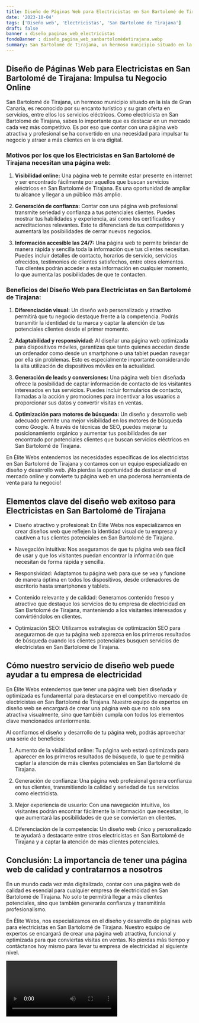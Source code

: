 ```yaml
---
title: Diseño de Páginas Web para Electricistas en San Bartolomé de Tirajana
date: '2023-10-04'
tags: ['Diseño web', 'Electricistas', 'San Bartolomé de Tirajana']
draft: false
banner : diseño_paginas_web_electricistas
fondoBanner : diseño_pagina_web_sanbartolomédetirajana.webp
summary: San Bartolomé de Tirajana, un hermoso municipio situado en la isla de Gran Canaria, es reconocido por su encanto turístico y su gran oferta en servicios, entre ellos los servicios eléctricos. Como electricista en San Bartolomé de Tirajana, sabes lo importante que es destacar en un mercado cada vez más competitivo. Es por eso que contar con una página web atractiva y profesional se ha convertido en una necesidad para impulsar tu negocio y atraer a más clientes en la era digital.
---
```


## **Diseño de Páginas Web para Electricistas en San Bartolomé de Tirajana: Impulsa tu Negocio Online**

San Bartolomé de Tirajana, un hermoso municipio situado en la isla de Gran Canaria, es reconocido por su encanto turístico y su gran oferta en servicios, entre ellos los servicios eléctricos. Como electricista en San Bartolomé de Tirajana, sabes lo importante que es destacar en un mercado cada vez más competitivo. Es por eso que contar con una página web atractiva y profesional se ha convertido en una necesidad para impulsar tu negocio y atraer a más clientes en la era digital.

### **Motivos por los que los Electricistas en San Bartolomé de Tirajana necesitan una página web:**

1. **Visibilidad online:** Una página web te permite estar presente en internet y ser encontrado fácilmente por aquellos que buscan servicios eléctricos en San Bartolomé de Tirajana. Es una oportunidad de ampliar tu alcance y llegar a un público más amplio.

2. **Generación de confianza:** Contar con una página web profesional transmite seriedad y confianza a tus potenciales clientes. Puedes mostrar tus habilidades y experiencia, así como los certificados y acreditaciones relevantes. Esto te diferenciará de tus competidores y aumentará las posibilidades de cerrar nuevos negocios.

3. **Información accesible las 24/7:** Una página web te permite brindar de manera rápida y sencilla toda la información que tus clientes necesitan. Puedes incluir detalles de contacto, horarios de servicio, servicios ofrecidos, testimonios de clientes satisfechos, entre otros elementos. Tus clientes podrán acceder a esta información en cualquier momento, lo que aumenta las posibilidades de que te contacten.

### **Beneficios del Diseño Web para Electricistas en San Bartolomé de Tirajana:**

1. **Diferenciación visual:** Un diseño web personalizado y atractivo permitirá que tu negocio destaque frente a la competencia. Podrás transmitir la identidad de tu marca y captar la atención de tus potenciales clientes desde el primer momento.

2. **Adaptabilidad y responsividad:** Al diseñar una página web optimizada para dispositivos móviles, garantizas que tanto quienes accedan desde un ordenador como desde un smartphone o una tablet puedan navegar por ella sin problemas. Esto es especialmente importante considerando la alta utilización de dispositivos móviles en la actualidad.

3. **Generación de leads y conversiones:** Una página web bien diseñada ofrece la posibilidad de captar información de contacto de los visitantes interesados en tus servicios. Puedes incluir formularios de contacto, llamadas a la acción y promociones para incentivar a los usuarios a proporcionar sus datos y convertir visitas en ventas.

4. **Optimización para motores de búsqueda:** Un diseño y desarrollo web adecuado permite una mejor visibilidad en los motores de búsqueda como Google. A través de técnicas de SEO, puedes mejorar tu posicionamiento orgánico y aumentar tus posibilidades de ser encontrado por potenciales clientes que buscan servicios eléctricos en San Bartolomé de Tirajana.

En Élite Webs entendemos las necesidades específicas de los electricistas en San Bartolomé de Tirajana y contamos con un equipo especializado en diseño y desarrollo web. ¡No pierdas la oportunidad de destacar en el mercado online y convierte tu página web en una poderosa herramienta de venta para tu negocio!

<GifSeo />

<Cta />

## Elementos clave del diseño web exitoso para Electricistas en San Bartolomé de Tirajana

- Diseño atractivo y profesional: En Élite Webs nos especializamos en crear diseños web que reflejen la identidad visual de tu empresa y cautiven a tus clientes potenciales en San Bartolomé de Tirajana.

- Navegación intuitiva: Nos aseguramos de que tu página web sea fácil de usar y que los visitantes puedan encontrar la información que necesitan de forma rápida y sencilla.

- Responsividad: Adaptamos tu página web para que se vea y funcione de manera óptima en todos los dispositivos, desde ordenadores de escritorio hasta smartphones y tablets. 

- Contenido relevante y de calidad: Generamos contenido fresco y atractivo que destaque los servicios de tu empresa de electricidad en San Bartolomé de Tirajana, manteniendo a los visitantes interesados y convirtiéndolos en clientes.

- Optimización SEO: Utilizamos estrategias de optimización SEO para asegurarnos de que tu página web aparezca en los primeros resultados de búsqueda cuando los clientes potenciales busquen servicios de electricistas en San Bartolomé de Tirajana.

## Cómo nuestro servicio de diseño web puede ayudar a tu empresa de electricidad

En Élite Webs entendemos que tener una página web bien diseñada y optimizada es fundamental para destacarse en el competitivo mercado de electricistas en San Bartolomé de Tirajana. Nuestro equipo de expertos en diseño web se encargará de crear una página web que no solo sea atractiva visualmente, sino que también cumpla con todos los elementos clave mencionados anteriormente.

Al confiarnos el diseño y desarrollo de tu página web, podrás aprovechar una serie de beneficios:

1. Aumento de la visibilidad online: Tu página web estará optimizada para aparecer en los primeros resultados de búsqueda, lo que te permitirá captar la atención de más clientes potenciales en San Bartolomé de Tirajana.

2. Generación de confianza: Una página web profesional genera confianza en tus clientes, transmitiendo la calidad y seriedad de tus servicios como electricista.

3. Mejor experiencia de usuario: Con una navegación intuitiva, los visitantes podrán encontrar fácilmente la información que necesitan, lo que aumentará las posibilidades de que se conviertan en clientes.

4. Diferenciación de la competencia: Un diseño web único y personalizado te ayudará a destacarte entre otros electricistas en San Bartolomé de Tirajana y a captar la atención de más clientes potenciales.

## Conclusión: La importancia de tener una página web de calidad y contratarnos a nosotros

En un mundo cada vez más digitalizado, contar con una página web de calidad es esencial para cualquier empresa de electricidad en San Bartolomé de Tirajana. No solo te permitirá llegar a más clientes potenciales, sino que también generarás confianza y transmitirás profesionalismo.

En Élite Webs, nos especializamos en el diseño y desarrollo de páginas web para electricistas en San Bartolomé de Tirajana. Nuestro equipo de expertos se encargará de crear una página web atractiva, funcional y optimizada para que conviertas visitas en ventas. No pierdas más tiempo y contáctanos hoy mismo para llevar tu empresa de electricidad al siguiente nivel.

<Video />

<CtaBot job='Electricistas' city='San Bartolomé de Tirajana'/>

<Gmaps query='San Bartolomé de Tirajana+españa+maps' />